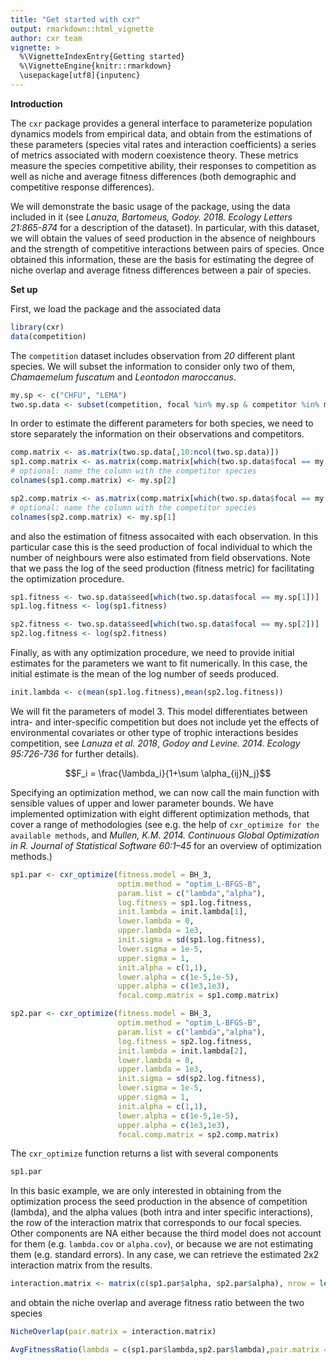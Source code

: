 ```yaml
---
title: "Get started with cxr"
output: rmarkdown::html_vignette
author: cxr team
vignette: >
  %\VignetteIndexEntry{Getting started}
  %\VignetteEngine{knitr::rmarkdown}
  \usepackage[utf8]{inputenc}
---
```


**Introduction**

The `cxr` package provides a general interface to parameterize population dynamics models from empirical data, and obtain from the estimations of these parameters (species vital rates and interaction coefficients) a series of metrics associated with modern coexistence theory. These metrics measure the species competitive ability, their responses to competition as well as niche and average fitness differences (both demographic and competitive response differences).

We will demonstrate the basic usage of the package, using the data included in it (see *Lanuza, Bartomeus, Godoy. 2018. Ecology Letters 21:865-874* for a description of the dataset). In particular, with this dataset, we will obtain the values of seed production in the absence of neighbours and the strength of competitive interactions between pairs of species. Once obtained this information, these are the basis for estimating the degree of niche overlap and average fitness differences between a pair of species. 

**Set up**

First, we load the package and the associated data

```r
library(cxr)
data(competition)
```

The `competition` dataset includes observation from *20* different plant species. We will subset the information to consider only two of them, *Chamaemelum fuscatum* and *Leontodon maroccanus*.

```r
my.sp <- c("CHFU", "LEMA")
two.sp.data <- subset(competition, focal %in% my.sp & competitor %in% my.sp)
```

In order to estimate the different parameters for both species, we need to store separately the information on their observations and competitors.

```r
comp.matrix <- as.matrix(two.sp.data[,10:ncol(two.sp.data)])
sp1.comp.matrix <- as.matrix(comp.matrix[which(two.sp.data$focal == my.sp[1]),])
# optional: name the column with the competitor species
colnames(sp1.comp.matrix) <- my.sp[2]

sp2.comp.matrix <- as.matrix(comp.matrix[which(two.sp.data$focal == my.sp[2]),])
# optional: name the column with the competitor species
colnames(sp2.comp.matrix) <- my.sp[1]

```

and also the estimation of fitness assocaited with each observation. In this particular case this is the seed production of focal individual to which the number of neighbours were also estimated from field observations. Note that we pass the log of the seed production (fitness metric) for facilitating the optimization procedure.

```r
sp1.fitness <- two.sp.data$seed[which(two.sp.data$focal == my.sp[1])]
sp1.log.fitness <- log(sp1.fitness)

sp2.fitness <- two.sp.data$seed[which(two.sp.data$focal == my.sp[2])]
sp2.log.fitness <- log(sp2.fitness)
```

Finally, as with any optimization procedure, we need to provide initial estimates for the parameters we want to fit numerically. In this case, the initial estimate is the mean of the log number of seeds produced.

```r
init.lambda <- c(mean(sp1.log.fitness),mean(sp2.log.fitness))
```

We will fit the parameters of model 3. This model differentiates between intra- and inter-specific competition but does not include yet the effects of environmental covariates or other type of trophic interactions besides competition, see *Lanuza et al. 2018*, *Godoy and Levine. 2014. Ecology 95:726-736* for further details).

$$F_i = \frac{\lambda_i}{1+\sum \alpha_{ij}N_j}$$

Specifying an optimization method, we can now call the main function with sensible values of upper and lower parameter bounds. We have implemented optimization with eight different optimization methods, that cover a range of methodologies (see e.g. the help of `cxr_optimize for the available methods`, and *Mullen, K.M. 2014. Continuous Global Optimization in R. Journal of Statistical Software 60:1–45* for an overview of optimization methods.)

```r
sp1.par <- cxr_optimize(fitness.model = BH_3,
                        optim.method = "optim_L-BFGS-B",
                        param.list = c("lambda","alpha"),
                        log.fitness = sp1.log.fitness,
                        init.lambda = init.lambda[1],
                        lower.lambda = 0,
                        upper.lambda = 1e3,
                        init.sigma = sd(sp1.log.fitness),
                        lower.sigma = 1e-5,
                        upper.sigma = 1,
                        init.alpha = c(1,1),
                        lower.alpha = c(1e-5,1e-5),
                        upper.alpha = c(1e3,1e3),
                        focal.comp.matrix = sp1.comp.matrix)

sp2.par <- cxr_optimize(fitness.model = BH_3,
                        optim.method = "optim_L-BFGS-B",
                        param.list = c("lambda","alpha"),
                        log.fitness = sp2.log.fitness,
                        init.lambda = init.lambda[2],
                        lower.lambda = 0,
                        upper.lambda = 1e3,
                        init.sigma = sd(sp2.log.fitness),
                        lower.sigma = 1e-5,
                        upper.sigma = 1,
                        init.alpha = c(1,1),
                        lower.alpha = c(1e-5,1e-5),
                        upper.alpha = c(1e3,1e3),
                        focal.comp.matrix = sp2.comp.matrix)

```

The `cxr_optimize` function returns a list with several components 

```r
sp1.par
```

In this basic example, we are only interested in obtaining from the optimization process the seed production in the absence of competition (lambda), and the alpha values (both intra and inter specific interactions), the row of the interaction matrix that corresponds to our focal species. Other components are NA either because the third model does not account for them (e.g. `lambda.cov` or `alpha.cov`), or because we are not estimating them (e.g. standard errors). In any case, we can retrieve the estimated 2x2 interaction matrix from the results.

```r
interaction.matrix <- matrix(c(sp1.par$alpha, sp2.par$alpha), nrow = length(my.sp), byrow = TRUE)
```

and obtain the niche overlap and average fitness ratio between the two species

```r

NicheOverlap(pair.matrix = interaction.matrix)

AvgFitnessRatio(lambda = c(sp1.par$lambda,sp2.par$lambda),pair.matrix = interaction.matrix)

```







